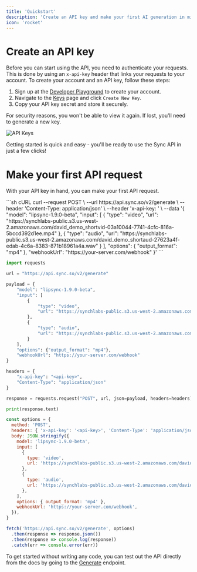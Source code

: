 ```yaml
---
title: 'Quickstart'
description: 'Create an API key and make your first AI generation in minutes'
icon: 'rocket'
---
```


# Create an API key

Before you can start using the API, you need to authenticate your requests. This is done by using an `x-api-key` header that links your requests to your account. To create your account and an API key, follow these steps:

1. Sign up at the [Developer Playground](https://sync.so/login) to create your account.
2. Navigate to the [Keys](https://sync.so/keys) page and click `Create New Key`.
3. Copy your API key secret and store it securely.

<Warning>
  For security reasons, you won't be able to view it again. If lost, you'll need to generate a new
  key.
</Warning>

![API Keys](/images/quickstart/api-keys.png)

Getting started is quick and easy - you'll be ready to use the Sync API in just a few clicks!

# Make your first API request

With your API key in hand, you can make your first API request.

<CodeGroup>
```sh cURL
curl --request POST \
  --url https://api.sync.so/v2/generate \
  --header 'Content-Type: application/json' \
  --header 'x-api-key: <api-key>' \
  --data '{
    "model": "lipsync-1.9.0-beta",
    "input": [
      {
        "type": "video",
        "url": "https://synchlabs-public.s3.us-west-2.amazonaws.com/david_demo_shortvid-03a10044-7741-4cfc-816a-5bccd392d1ee.mp4"
      },
      {
        "type": "audio",
        "url": "https://synchlabs-public.s3.us-west-2.amazonaws.com/david_demo_shortaud-27623a4f-edab-4c6a-8383-871b18961a4a.wav"
      }
    ],
    "options": {
      "output_format": "mp4"
    },
    "webhookUrl": "https://your-server.com/webhook"
  }'
```

```python Python
import requests

url = "https://api.sync.so/v2/generate"

payload = {
    "model": "lipsync-1.9.0-beta",
    "input": [
        {
            "type": "video",
            "url": "https://synchlabs-public.s3.us-west-2.amazonaws.com/david_demo_shortvid-03a10044-7741-4cfc-816a-5bccd392d1ee.mp4"
        },
        {
            "type": "audio",
            "url": "https://synchlabs-public.s3.us-west-2.amazonaws.com/david_demo_shortaud-27623a4f-edab-4c6a-8383-871b18961a4a.wav"
        }
    ],
    "options": {"output_format": "mp4"},
    "webhookUrl": "https://your-server.com/webhook"
}

headers = {
    "x-api-key": "<api-key>",
    "Content-Type": "application/json"
}

response = requests.request("POST", url, json=payload, headers=headers)

print(response.text)
```

```javascript JavaScript
const options = {
  method: 'POST',
  headers: { 'x-api-key': '<api-key>', 'Content-Type': 'application/json' },
  body: JSON.stringify({
    model: 'lipsync-1.9.0-beta',
    input: [
      {
        type: 'video',
        url: 'https://synchlabs-public.s3.us-west-2.amazonaws.com/david_demo_shortvid-03a10044-7741-4cfc-816a-5bccd392d1ee.mp4',
      },
      {
        type: 'audio',
        url: 'https://synchlabs-public.s3.us-west-2.amazonaws.com/david_demo_shortaud-27623a4f-edab-4c6a-8383-871b18961a4a.wav',
      },
    ],
    options: { output_format: 'mp4' },
    webhookUrl: 'https://your-server.com/webhook',
  }),
}

fetch('https://api.sync.so/v2/generate', options)
  .then(response => response.json())
  .then(response => console.log(response))
  .catch(err => console.error(err))
```

</CodeGroup>

To get started without writing any code, you can test out the API directly from the docs by going to the [Generate](/api-reference/endpoint/generate/post-generate) endpoint.
